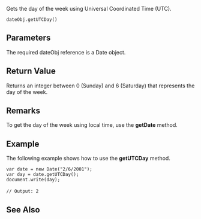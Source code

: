 Gets the day of the week using Universal Coordinated Time (UTC).

 dateObj.getUTCDay() 
==Parameters==
The required dateObj reference is a Date object.


==Return Value==
Returns an integer between 0 (Sunday) and 6 (Saturday) that represents the day of the week.


==Remarks==
To get the day of the week using local time, use the '''getDate''' method.


==Example==
The following example shows how to use the '''getUTCDay''' method.

 var date = new Date("2/6/2001");
 var day = date.getUTCDay();
 document.write(day);
 
 // Output: 2

==See Also==

              
